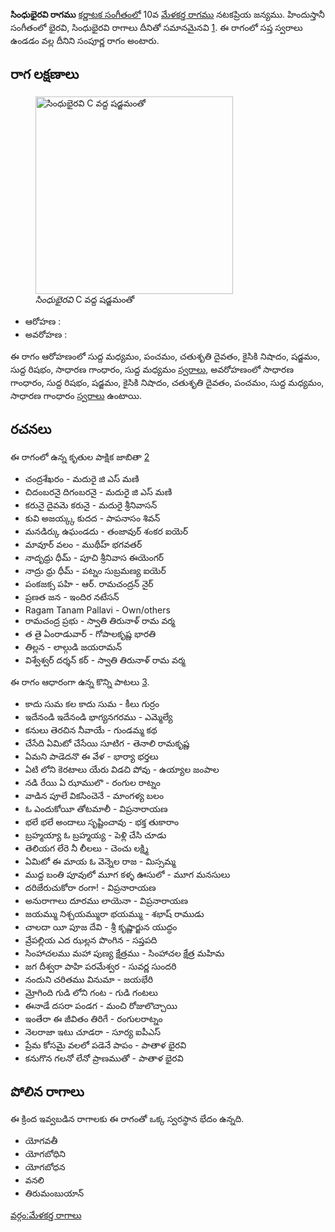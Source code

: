 {{Infobox ragam
	| name          	= సింధుభైరవి
	| synonym	    	= 
	| mela          	= 
	| chakra        	= 
	| janaka        	= 
	| type          	= సంపూర్ణ
	| arohanam      	= {{svaraC|M1|P|D2|N2|S|R1|G2|M1}} 
	| avarohanam    	= {{svaraC|G2|R1|S|N2|D2|P|M1|G2}}
	| jeeva         	=
	| chhaya        	=
	| nyasa         	=
	| vishesha      	= 
	| equivalent  		= భైరవి, సింధుభైరవి
}}
{{కర్ణాటక సంగీత రాగాలు}}
'''సింధుభైరవి రాగము''' [[కర్ణాటక సంగీతం]]లో 10వ [[మేళకర్త రాగము]] నటకప్రియ జన్యము.  హిందుస్తానీ సంగీతంలో భైరవి, సింధుభైరవి రాగాలు దీనితో సమానమైనవి [https://karnatik.com/hcragatable.shtml]. ఈ రాగంలో సప్త స్వరాలు ఉండడం వల్ల దీనిని సంపూర్ణ రాగం అంటారు.


==రాగ లక్షణాలు==
[[Image:sindhubhairavi_kb2wiki.png|thumb|right|316px|''సింధుభైరవి'' C వద్ద షడ్జమంతో]]

* ఆరోహణ : {{svaraC|M1|P|D2|N2|S|R1|G2|M1}} 
* అవరోహణ : {{svaraC|G2|R1|S|N2|D2|P|M1|G2}}

ఈ రాగం ఆరోహణంలో సుద్ద మధ్యమం, పంచమం, చతుశృతి దైవతం, కైసికి నిషాదం, షడ్జమం, సుద్ద  రిషభం, సాధారణ  గాంధారం, సుద్ద మధ్యమం [[స్వరాలు]], అవరోహణంలో సాధారణ  గాంధారం, సుద్ద  రిషభం, షడ్జమం, కైసికి నిషాదం, చతుశృతి దైవతం, పంచమం, సుద్ద మధ్యమం, సాధారణ  గాంధారం [[స్వరాలు]] ఉంటాయి.

==రచనలు==
ఈ రాగంలో ఉన్న కృతుల పాక్షిక జాబితా [https://github.com/ssrihari/ragavardhini/blob/master/ragas/kritis.psv]
* చంద్రశేఖరం - మదురై జి ఎస్ మణి
* చిదంబరనై  దిగంబరనై - మదురై జి ఎస్ మణి
*  కరునై   దైవమె కరునై - మదురై శ్రీనివాసన్
* కువి అజయ్క్క కుదద - పాపనాసం  శివన్
* మనడిర్కు ఉఘండదు - తంజావుర్ శంకర ఐయెర్
* మావూర్  వలం - ముథీహ్ భగవతర్
* నాదృధ్రు     ధీమ్ - పూచి శ్రీనివాస ఈయెంగర్
* నాద్రు ధ్రు    ధీమ్ - పట్నం సుబ్రమణ్య ఐయెర్
* పంకజక్స పహి - ఆర్. రామచంద్రన్ నైర్
* ప్రణత జన - ఇందిర నటేసన్
* Ragam Tanam Pallavi - Own/others
* రామచంద్ర ప్రభు - స్వాతి తిరునాళ్ రామ వర్మ
* త తై ఏంరాడువార్ - గోపాలకృష్ణ భారతి
* తిల్లన - లాల్గుడి జయరామన్
* విశ్వేశ్వర్ దర్శన్  కర్ - స్వాతి తిరునాళ్ రామ వర్మ

ఈ రాగం ఆధారంగా ఉన్న కొన్ని పాటలు [http://rksanka.tripod.com/music/rslist.html].
* కాదు సుమ కల కాదు సుమ - కీలు గుర్రం
* ఇదేనండి ఇదేనండి భాగ్యనగరము - ఎమ్మెల్యే
* కనులు తెరచిన నీవాయే - గుండమ్మ కథ
* చేసేది ఏమిటో చేసేయి సూటిగ - తెనాలి రామకృష్ణ
* ఏమని పాడెదనొ ఈ వేళ - భార్యా భర్తలు
* ఏటి లోని కెరటాలు యేరు విడచి పోవు - ఉయ్యాల జంపాల
* నడి రేయి ఏ ఝాములొ - రంగుల రాట్నం
* వాడిన పూలే వికసించెనే - మాంగళ్య  బలం
* ఓ ఎందుకోయీ తోటమాలీ - విప్రనారాయణ
* భలే భలే అందాలు సృష్టించావు - భక్త తుకారాం
* బ్రహ్మయ్యా ఓ బ్రహ్మయ్య - పెళ్లి చేసి చూడు
* తెలియగ లేరె నీ లీలలు - చెంచు లక్ష్మి
* ఏమిటో ఈ మాయ ఓ వెన్నెల రాజ - మిస్సమ్మ
* ముద్ద బంతి పూవులో మూగ కళ్ళ ఊసులో - మూగ మనసులు
* దరిజేరుచుకోరా  రంగా! - విప్రనారాయణ
* అనురాగాలు దూరము లాయెనా - విప్రనారాయణ
* జయమ్ము నిశ్చయమ్మురా భయమ్ము - శభాష్  రాముడు
* చాలదా యీ పూజ దేవి - శ్రీ కృష్ణార్జున యుద్ధం
* వ్రేపల్లియ ఎద  ఝల్లన పొంగిన - సప్తపది
* సింహాచలము మహా పుణ్య క్షేత్రము - సింహాచల క్షేత్ర మహిమ
* జగ దీశ్వరా పాహి పరమేశ్వర - సువర్ణ సుందరి
* నందుని చరితము వినుమా - జయభేరి
* మ్రోగింది గుడి లోని గంట - గుడి గంటలు
* ఈనాడే దసరా పండగ - మంచి రోజులొచ్చాయి
* ఇంతేరా ఈ జీవితం తిరిగే - రంగులరాట్నం
* నెలరాజా ఇటు చూడరా - సూర్య ఐపీఎస్
* ప్రేమ కోసమై వలలో పడెనే పాపం - పాతాళ భైరవి
* కనుగొన గలనో లేనో ప్రాణముతో - పాతాళ భైరవి




==పోలిన రాగాలు==
ఈ క్రింద ఇవ్వబడిన రాగాలకు ఈ రాగంతో ఒక్క స్వరస్థాన భేదం ఉన్నది.
*  యోగవతీ
* యోగబోధిని
* యోగబోధన
* వనలి
* తిరుమంబుయాన్



[[వర్గం:మేళకర్త రాగాలు]]